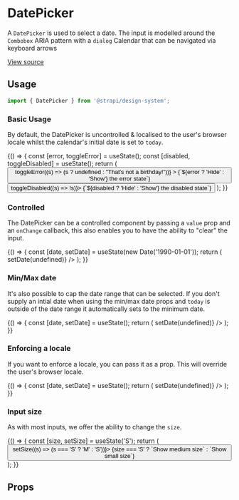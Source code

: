 

<Meta title="Design System/Components/DatePicker" component={DatePicker} />

# DatePicker

A `DatePicker` is used to select a date. The input is modelled around the `Combobox` ARIA pattern with a `dialog`
Calendar that can be navigated via keyboard arrows

[View source](https://github.com/strapi/design-system/tree/main/packages/strapi-design-system/src/DatePicker)

## Usage

```js
import { DatePicker } from '@strapi/design-system';
```

### Basic Usage

By default, the DatePicker is uncontrolled & localised to the user's browser locale whilst the calendar's initial date is set to `today`.

<Canvas>
  <Story name="base">
    {() => {
      const [error, toggleError] = useState();
      const [disabled, toggleDisabled] = useState();
      return (
        <Flex direction="column" alignItems="stretch" gap={11}>
          <DatePicker initialDate={new Date('Sept 04 2020')} label="Your birthday" error={error} disabled={disabled} />
          <Flex gap={2} justifyContent="center">
            <Button
              variant="danger-light"
              onClick={() => toggleError((s) => (s ? undefined : "That's not a birthday!"))}
            >
              {`${error ? 'Hide' : 'Show'} the error state`}
            </Button>
            <Button variant="tertiary" onClick={() => toggleDisabled((s) => !s)}>
              {`${disabled ? 'Hide' : 'Show'} the disabled state`}
            </Button>
          </Flex>
        </Flex>
      );
    }}
  </Story>
</Canvas>

### Controlled

The DatePicker can be a controlled component by passing a `value` prop and an `onChange` callback, this also
enables you to have the ability to "clear" the input.

<Canvas>
  <Story name="controlled">
    {() => {
      const [date, setDate] = useState(new Date('1990-01-01'));
      return (
        <DatePicker onChange={setDate} selectedDate={date} label="Your birthday" onClear={() => setDate(undefined)} />
      );
    }}
  </Story>
</Canvas>

### Min/Max date

It's also possible to cap the date range that can be selected. If you don't supply an intial date when using the
min/max date props and `today` is outside of the date range it automatically sets to the minimum date.

<Canvas>
  <Story name="min/max date">
    {() => {
      const [date, setDate] = useState();
      return (
        <DatePicker
          onChange={setDate}
          value={date}
          label="Favourite day of 2022"
          minDate={new Date('2022-01-01')}
          maxDate={new Date('2022-12-31')}
          onClear={() => setDate(undefined)}
        />
      );
    }}
  </Story>
</Canvas>

### Enforcing a locale

If you want to enforce a locale, you can pass it as a prop. This will override the user's browser locale.

<Canvas>
  <Story name="locale">
    {() => {
      const [date, setDate] = useState();
      return (
        <DatePicker
          onChange={setDate}
          value={date}
          label="German date picker"
          locale="de-DE"
          onClear={() => setDate(undefined)}
        />
      );
    }}
  </Story>
</Canvas>

### Input size

As with most inputs, we offer the ability to change the `size`.

<Canvas>
  <Story name="sizing">
    {() => {
      const [size, setSize] = useState('S');
      return (
        <Flex direction="column" alignItems="stretch" gap={11}>
          <DatePicker required size={size} label={size === 'S' ? 'Small date picker' : 'Medium date picker'} />
          <Flex justifyContent="center">
            <Button variant="primary" onClick={() => setSize((s) => (s === 'S' ? 'M' : 'S'))}>
              {size === 'S' ? `Show medium size` : `Show small size`}
            </Button>
          </Flex>
        </Flex>
      );
    }}
  </Story>
</Canvas>

## Props

<ArgsTable of={DatePicker} />
